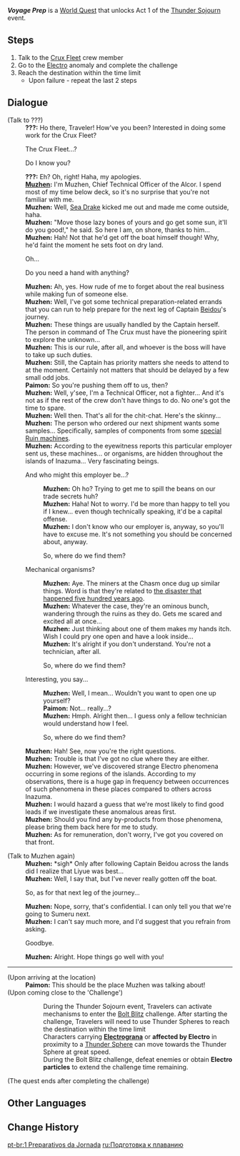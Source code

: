 {{Quest Infobox
|id            = 72652
|type          = World
|region        = Inazuma
|area          = Narukami Island
|subarea       = Ritou
|event_name    = Thunder Sojourn
|requirement   = 
|startLocation = [[Ritou]], [[Inazuma]]
|rewards       = Primogem*50;Hero's Wit*2;Mora*20,000
|otherRewards  = 
* Unlocks Act 1 of [[Thunder Sojourn]] - [[Bolt Blitz]]
|characters    = Muzhen; Paimon; Traveler
}}
'''''Voyage Prep''''' is a [[World Quest]] that unlocks Act 1 of the [[Thunder Sojourn]] event.

==Steps==
# Talk to the [[The Crux|Crux Fleet]] crew member
# Go to the [[Electro]] anomaly and complete the challenge
# Reach the destination within the time limit
#* Upon failure - repeat the last 2 steps

==Dialogue==
{{Quest Description|The Chief Technical Officer of the Crux Fleet has something he needs your help with...}}
{{Dialogue Start}}
;(Talk to ???)
:'''???:''' Ho there, Traveler! How've you been? Interested in doing some work for the Crux Fleet?
:{{DIcon}} The Crux Fleet...?
:{{DIcon}} Do I know you?
:'''???:''' Eh? Oh, right! Haha, my apologies.
:'''[[Muzhen]]:''' I'm Muzhen, Chief Technical Officer of the Alcor. I spend most of my time below deck, so it's no surprise that you're not familiar with me.
:'''Muzhen:''' Well, [[Sea Drake]] kicked me out and made me come outside, haha.
:'''Muzhen:''' "Move those lazy bones of yours and go get some sun, it'll do you good!," he said. So here I am, on shore, thanks to him...
:'''Muzhen:''' Hah! Not that he'd get off the boat himself though! Why, he'd faint the moment he sets foot on dry land.
:{{DIcon}} Oh...
:{{DIcon}} Do you need a hand with anything?
:'''Muzhen:''' Ah, yes. How rude of me to forget about the real business while making fun of someone else.
:'''Muzhen:''' Well, I've got some technical preparation-related errands that you can run to help prepare for the next leg of Captain [[Beidou]]'s journey.
:'''Muzhen:''' These things are usually handled by the Captain herself. The person in command of The Crux must have the pioneering spirit to explore the unknown...
:'''Muzhen:''' This is our rule, after all, and whoever is the boss will have to take up such duties.
:'''Muzhen:''' Still, the Captain has priority matters she needs to attend to at the moment. Certainly not matters that should be delayed by a few small odd jobs.
:'''Paimon:''' So you're pushing them off to us, then?
:'''Muzhen:''' Well, y'see, I'm a Technical Officer, not a fighter... And it's not as if the rest of the crew don't have things to do. No one's got the time to spare.
:'''Muzhen:''' Well then. That's all for the chit-chat. Here's the skinny...
:'''Muzhen:''' The person who ordered our next shipment wants some samples... Specifically, samples of components from some [[Ruin Sentinels|special Ruin machines]].
:'''Muzhen:''' According to the eyewitness reports this particular employer sent us, these machines... or organisms, are hidden throughout the islands of Inazuma... Very fascinating beings.
:{{DIcon}} And who might this employer be...?
::'''Muzhen:''' Oh ho? Trying to get me to spill the beans on our trade secrets huh?
::'''Muzhen:''' Haha! Not to worry. I'd be more than happy to tell you if I knew... even though technically speaking, it'd be a capital offense.
::'''Muzhen:''' I don't know who our employer is, anyway, so you'll have to excuse me. It's not something you should be concerned about, anyway.
::{{DIcon}} So, where do we find them?
:{{DIcon}} Mechanical organisms?
::'''Muzhen:''' Aye. The miners at the Chasm once dug up similar things. Word is that they're related to [[Cataclysm|the disaster that happened five hundred years ago]].
::'''Muzhen:''' Whatever the case, they're an ominous bunch, wandering through the ruins as they do. Gets me scared and excited all at once...
::'''Muzhen:''' Just thinking about one of them makes my hands itch. Wish I could pry one open and have a look inside...
::'''Muzhen:''' It's alright if you don't understand. You're not a technician, after all.
::{{DIcon}} So, where do we find them?
:{{DIcon}} Interesting, you say...
::'''Muzhen:''' Well, I mean... Wouldn't you want to open one up yourself?
::'''Paimon:''' Not... really...?
::'''Muzhen:''' Hmph. Alright then... I guess only a fellow technician would understand how I feel.
::{{DIcon}} So, where do we find them?
:'''Muzhen:''' Hah! See, now you're {{sic|the asking}} the right questions.<!--"the asking" is a typo in in-game text-->
:'''Muzhen:''' Trouble is that I've got no clue where they are either.
:'''Muzhen:''' However, we've discovered strange Electro phenomena occurring in some regions of the islands. According to my observations, there is a huge gap in frequency between occurrences of such phenomena in these places compared to others across Inazuma.
:'''Muzhen:''' I would hazard a guess that we're most likely to find good leads if we investigate these anomalous areas first.
:'''Muzhen:''' Should you find any by-products from those phenomena, please bring them back here for me to study.
:'''Muzhen:''' As for remuneration, don't worry, I've got you covered on that front.

;(Talk to Muzhen again)
:'''Muzhen:''' *sigh* Only after following Captain Beidou across the lands did I realize that Liyue was best...
:'''Muzhen:''' Well, I say that, but I've never really gotten off the boat.
:{{DIcon}} So, as for that next leg of the journey...
:'''Muzhen:''' Nope, sorry, that's confidential. I can only tell you that we're going to Sumeru next.
:'''Muzhen:''' I can't say much more, and I'd suggest that you refrain from asking.
:{{DIcon}} Goodbye.
:'''Muzhen:''' Alright. Hope things go well with you!

----
;(Upon arriving at the location)
:'''Paimon:''' This should be the place Muzhen was talking about!
;(Upon coming close to the 'Challenge')
:{{Black Screen|Bolt Blitz - Gameplay Tutorial}}
::During the Thunder Sojourn event, Travelers can activate mechanisms to enter the [[Bolt Blitz]] challenge. After starting the challenge, Travelers will need to use Thunder Spheres to reach the destination within the time limit
::Characters carrying '''[[Electrograna]]''' or '''affected by Electro''' in proximity to a [[Thunder Sphere]] can move towards the Thunder Sphere at great speed.
::During the Bolt Blitz challenge, defeat enemies or obtain '''Electro particles''' to extend the challenge time remaining.
;(The quest ends after completing the challenge)
{{Dialogue End}}

==Other Languages==
{{Other Languages
|en      = Voyage Prep
|zhs     = 远航的准备
|zhs_rm  = Yuǎnháng de Zhǔnbèi
|zht     = 遠航的準備
|zht_rm  = Yuǎnháng de Zhǔnbèi
|zh_tl   = Preparation for a Long Voyage
|ja      = 航海の準備
|ja_rm   = Koukai no Junbi
|ja_tl   = Voyage Preparation
|ko      = 원항 준비
|ko_tl   = Long Cruise Preparation
|es      = Preparaciones para la travesía
|es_tl   = Preparations for the Journey
|fr      = La préparation au voyage
|fr_tl   = The Travel Preparation
|ru      = Подготовка к плаванию
|ru_tl   = Preparation for a Swim
|th      = เตรียมตัวล่องเรือทางไกล
|th_rm   = Triamtua Long Ruea Thang Klai
|th_tl   = 
|vi      = Chuẩn bị cho cuộc hành trình dài
|vi_tl   = 
|de      = Reisevorbereitung
|de_tl   = Trip Preparation
|id      = Persiapan Perjalanan
|id_tl   = Journey Preparation
|pt      = Preparativos da Jornada
|pt_tl   = Preparations of the Journey
}}

==Change History==
{{Change History|2.0}}

[[pt-br:1 Preparativos da Jornada]]
[[ru:Подготовка к плаванию]]